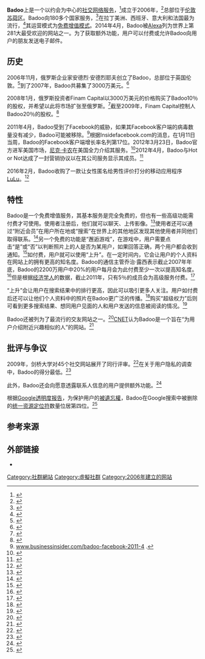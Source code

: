 {{TA|G1=IT}}
{{Infobox website
| name = Badoo
| logo = Badoo.png
| collapsible = 
| collapsetext = 
| screenshot =
| caption = 
| url = {{URL|http://badoo.com}} 
| slogan = 
| commercial = 部分免费 
| type = [[社交網路服務|社交網路服務]]
| registration = 必须注册
| language = [[汉语|汉语]]、[[丹麦语|丹麦语]]、[[荷蘭語|荷蘭語]]、[[英语|英语]]、[[芬兰语|芬兰语]]、[[法语|法语]]、[[德语|德语]]、[[希腊语|希腊语]]、[[意大利语|意大利语]]、[[日语|日语]]、[[波兰语|波兰语]]、[[葡萄牙語|葡萄牙語]]、[[俄语|俄语]]、[[乌克兰语|乌克兰语]]、[[西班牙语|西班牙语]]、[[瑞典語|瑞典語]]、[[斯洛伐克语|斯洛伐克语]]、[[捷克语|捷克语]]、[[印尼语|印尼语]]、[[土耳其语|土耳其语]]、[[匈牙利语|匈牙利语]]、[[希伯来语|希伯来语]]和[[加泰罗尼亚语|加泰罗尼亚语]]
| launch_date = {{start date and age|2006|11|df=no}}<ref name=faq>{{cite web|title=Badoo FAQ|url=http://corp.badoo.us/en/faq/|website=Badoo|accessdate=7 January 2015|archive-date=2015-01-07|archive-url=https://web.archive.org/web/20150107031642/http://corp.badoo.us/en/faq/|dead-url=yes}}</ref>
| alexa = {{decrease}} [https://www.alexa.com/siteinfo/badoo.com 640] (Global {{as of |2017|9|14}})
| revenue = 
| current_status = 活跃
| logo_size = 250px
| logo_alt = 
| logo_caption = 
| background = 
| screenshot_size = 
| screenshot_alt = 
| creator = {{tsl|en|Andrey Andreev||Andrey Andreev}}
| editor = 
| footnotes = 
}}
'''Badoo'''上是一个以约会为中心的[[社交网络服务|社交网络服务]]，<ref name="techcrunch.com">{{cite web|url=http://techcrunch.com/2012/05/04/badabing-badaboom-badoo-hits-150-million-users-boosted-by-mobile/|title=Badabing Badaboom – Badoo Hits 150 Million Users, Boosted By Mobile|work=TechCrunch|publisher=AOL|accessdate=2016-10-02|archive-date=2015-11-17|archive-url=https://web.archive.org/web/20151117025502/http://techcrunch.com/2012/05/04/badabing-badaboom-badoo-hits-150-million-users-boosted-by-mobile/|dead-url=no}}</ref>成立于2006年，<ref>{{cite web|url=http://eu.techcrunch.com/2012/01/19/hey-tagged-badoo-has-been-around-as-long-and-has-bigger-revenues/|title=Hey Tagged, Badoo Has Been Around As Long And Has Bigger Revenues|work=TechCrunch|publisher=AOL|accessdate=2016-10-02|archive-date=2012-02-21|archive-url=https://web.archive.org/web/20120221122456/http://eu.techcrunch.com/2012/01/19/hey-tagged-badoo-has-been-around-as-long-and-has-bigger-revenues/|dead-url=no}}</ref>总部位于[[伦敦|伦敦]][[苏荷区|苏荷区]]。Badoo向180多个国家服务，<ref>{{cite news|url=http://blogs.wsj.com/tech-europe/2012/01/24/the-very-social-network/?mod=google_news_blog|title=A Very Social Network|last=Rooney|first=Ben|date=2012-01-24|work=The Wall Street Journal|accessdate=2016-10-02|archive-date=2015-11-17|archive-url=https://web.archive.org/web/20151117020559/http://blogs.wsj.com/tech-europe/2012/01/24/the-very-social-network/?mod=google_news_blog|dead-url=no}}</ref>在拉丁美洲、西班牙、意大利和法国最为流行，<ref>{{cite web|url=http://trends.google.com/websites?q=badoo.com|title=Google.com|accessdate=2010-08-31|archive-date=2011-08-31|archive-url=https://web.archive.org/web/20110831114439/http://trends.google.com/websites?q=badoo.com|dead-url=no}}</ref>其运营模式为[[免费增值|免费增值模式]]。2014年4月，Badoo被[[Alexa_Internet|Alexa]]列为世界上第281大最受欢迎的网站之一。为了获取额外功能，用户可以付费或允许Badoo向用户的朋友发送电子邮件。

== 历史 ==
2006年11月，俄罗斯企业家安德烈·安德烈耶夫创立了Badoo，总部位于英国伦敦。<ref name="Finam">{{cite web |url=http://www.finamcapital.com/badoo.html |title=Project Portfolio – Badoo |accessdate=2011-02-10 |year=2009 |publisher=Finam Capital |deadurl=yes |archiveurl=https://web.archive.org/web/20110228005937/http://www.finamcapital.com/badoo.html |archivedate=2011-02-28 }}</ref>到了2007年，Badoo共募集了3000万美元。<ref name="cnet">{{cite news|url=http://www.cnet.com/news/badoo-social-experiment-or-hookup-site/|title=Badoo: Social experiment or hookup site?|last=Needleman|first=Rafe|date=February 23, 2012|publisher=CNET|accessdate=May 29, 2014|archive-date=2016-08-09|archive-url=https://web.archive.org/web/20160809072316/http://www.cnet.com/news/badoo-social-experiment-or-hookup-site/|dead-url=no}}</ref>

2008年1月，俄罗斯投资者Finam Capital以3000万美元的价格购买了Badoo10％的股权，并希望以此将市场扩张至俄罗斯。<ref>{{cite web|url=http://uk.techcrunch.com/2008/01/21/uks-badoo-pulls-30m-for-russian-launch-ahead-of-a-home-push/|title=UK’s Badoo pulls $30m for Russian launch, ahead of a home push|accessdate=2009-08-29|date=21 January 2008|last=Butcher|first=Mike|publisher=Techcrunch|archive-url=https://web.archive.org/web/20090812150108/http://uk.techcrunch.com/2008/01/21/uks-badoo-pulls-30m-for-russian-launch-ahead-of-a-home-push/|archive-date=2009-08-12|dead-url=yes}}</ref>截至2009年，Finam Capital控制人Badoo20％的股权。<ref name="Finam2">{{cite web |url=http://www.finamcapital.com/badoo.html |title=Project Portfolio – Badoo |accessdate=2011-02-10 |year=2009 |publisher=Finam Capital |deadurl=yes |archiveurl=https://web.archive.org/web/20110228005937/http://www.finamcapital.com/badoo.html |archivedate=2011-02-28 }}</ref>

2011年4月，Badoo受到了Facebook的威胁，如果其Facebook客户端的病毒数量没有减少，Badoo可能被移除。<ref>[http://www.businessinsider.com/badoo-facebook-2011-4 www.businessinsider.com/badoo-facebook-2011-4] {{Wayback|url=http://www.businessinsider.com/badoo-facebook-2011-4 |date=20161003055359 }}.</ref>根据Insidefacebook.com的消息，在1月11日当周，Badoo的Facebook客户端增长率名列第17位。2012年3月23日，Badoo官方进军美国市场，[[尼克·卡农|尼克·卡农]]在美国全力介绍其服务。<ref>{{cite web|url=http://mashable.com/2012/03/23/badoo-us/#55251Badoo-Project-in-New-York-City|title=Social Network Badoo Officially Launches in U.S. With Nick Cannon [PICS]|date=23 March 2012|work=Mashable|accessdate=2016-10-02|archive-date=2016-10-03|archive-url=https://web.archive.org/web/20161003063018/http://mashable.com/2012/03/23/badoo-us/#55251Badoo-Project-in-New-York-City|dead-url=no}}</ref>2012年4月，Badoo与Hot or Not达成了一封营销协议以在其公司服务显示其成员。<ref>{{cite web|url=http://techcrunch.com/2012/04/02/has-dating-site-badoo-found-a-love-match-in-the-form-of-hotornot/|title=Updated: Has Dating Site Badoo Found A Love Match In The Form Of Hot or Not?|work=TechCrunch|publisher=AOL|accessdate=2016-10-02|archive-date=2016-09-25|archive-url=https://web.archive.org/web/20160925223913/https://techcrunch.com/2012/04/02/has-dating-site-badoo-found-a-love-match-in-the-form-of-hotornot/|dead-url=no}}</ref>

2016年2月，Badoo收购了一款让女性匿名给男性评价打分的移动应用程序[[LuLu_(应用程序)|LuLu]]。<ref>{{cite web|url=http://techcrunch.com/2016/02/09/lulu-marries-badoo/|title=Lulu, The App That Lets Women Rate Men, Acquired By Badoo|accessdate=February 9, 2016|date=February 9, 2016|work=TechCrunch|archive-date=2016-09-24|archive-url=https://web.archive.org/web/20160924110521/https://techcrunch.com/2016/02/09/lulu-marries-badoo/|dead-url=no}}</ref>

== 特性 ==
<!-- 因文件已删，故注解：[[File:Badoo_的截图.png|左]] -->
Badoo是一个免费增值服务，其基本服务是完全免费的，但也有一些高级功能需付费才可使用。使用者注册后，他们就可以聊天、上传影像。<ref>{{cite web|url=http://www.businessinsider.com/badoo-2011-2#if-you-want-to-chat-with-someone-you-need-to-register-for-an-account-3|title=The Biggest Startup You've Never Heard Of Is About To Hit 108 Million Members|accessdate=31 October 2013|last=Frommer|first=Dan|publisher=Business Insider|archive-date=2016-08-05|archive-url=https://web.archive.org/web/20160805142236/http://www.businessinsider.com/badoo-2011-2#if-you-want-to-chat-with-someone-you-need-to-register-for-an-account-3|dead-url=no}}</ref>使用者还可以通过“附近会员”在用户所在地或“搜索”在世界上的其他地区发现其他使用者并同他们取得联系。<ref name="Fromer2">{{cite web|url=http://www.businessinsider.com/badoo-2011-2#this-is-what-badoos-iphone-app-looks-like-when-you-first-launch-it-just-one-of-many-ways-to-use-the-service-smartly-you-can-do-things-without-registering-lets-look-at-people-nearby-1|title=The Biggest Startup You've Never Heard Of Is About To Hit 108 Million Members|last=Fromer|first=Dan|publisher=Business Insider|accessdate=2016-10-03|archive-date=2016-08-05|archive-url=https://web.archive.org/web/20160805142236/http://www.businessinsider.com/badoo-2011-2#this-is-what-badoos-iphone-app-looks-like-when-you-first-launch-it-just-one-of-many-ways-to-use-the-service-smartly-you-can-do-things-without-registering-lets-look-at-people-nearby-1|dead-url=no}}</ref>另一个免费的功能是“邂逅游戏”，在游戏中，用户需要点击“是”或“否”以判断照片上的人是否为某用户，如果回答正确，两个用户都会收到通知。<ref>{{cite web|url=http://www.businessinsider.com/badoo-2011-2#once-weve-signed-up-for-an-account-theres-a-bunch-of-new-stuff-we-can-do-one-fun-feature-is-encounters-a-sort-of-hot-or-not-game-4|title=The Biggest Startup You've Never Heard Of Is About To Hit 108 Million Members|last=Frommer|first=Dan|accessdate=2016-10-03|archive-date=2016-08-05|archive-url=https://web.archive.org/web/20160805142236/http://www.businessinsider.com/badoo-2011-2#once-weve-signed-up-for-an-account-theres-a-bunch-of-new-stuff-we-can-do-one-fun-feature-is-encounters-a-sort-of-hot-or-not-game-4|dead-url=no}}</ref>如付费，用户就可以使用“上升”。在一定时间内，它会让用户的个人资料在网站上的拥有更高的知名度。Badoo的通信主管乔治·露西表示截止2007年年底，Badoo的2200万用户中20%的用户每月会为此付费至少一次以提高知名度。<ref>{{Cite news|url=http://blogs.guardian.co.uk/digitalcontent/2008/03/elevator_pitch_why_badoo_wants.html|title=Elevator Pitch: Why Badoo wants to be the next word in social networking|date=24 December 2007|newspaper=The Guardian|deadurl=yes|archiveurl=https://web.archive.org/web/20080308175435/http://blogs.guardian.co.uk/digitalcontent/2008/03/elevator_pitch_why_badoo_wants.html|archivedate=2008-03-08|author=Sweney, Mark|accessdate=2016-10-03}}</ref>但是根据[[经济学人|经济学人]]的数据，截止2011年，只有5％的成员会为高级服务付费。<ref name="Economist-2011">{{Cite news|url=http://www.economist.com/blogs/babbage/2011/09/social-networking|title=A nightclub on your smartphone|date=19 September 2011|newspaper=The Economist|deadurl=no|archiveurl=https://web.archive.org/web/20110921014702/http://www.economist.com/blogs/babbage/2011/09/social-networking|archivedate=2011-09-21|accessdate=2016-10-03}}</ref>

“上升”会让用户在搜索结果中的排行更高，因此可以吸引更多人关注。用户如付费后还可以让他们个人资料中的照片在Badoo更广泛的传播。<ref>{{cite web|url=http://www.wired.co.uk/magazine/archive/2011/05/features/sexual-network/viewall|title=How Badoo built a billion-pound social network... on sex|accessdate=31 October 2013|last=Rowan|first=David|publisher=Wired|archive-date=2016-03-14|archive-url=https://web.archive.org/web/20160314000824/http://www.wired.co.uk/magazine/archive/2011/05/features/sexual-network/viewall|dead-url=no}}</ref>购买“超级权力”后则可看到更多搜索结果、想同用户见面的人和用户发送的信息被阅读的情况。<ref>{{cite web |url=http://affiliatecolony.com/badoo-social-networking/ |title=Badoo Social Networking |accessdate=31 October 2013 |last=Adam |publisher=Affiliate Colony |deadurl=yes |archiveurl=https://web.archive.org/web/20131020154634/http://affiliatecolony.com/badoo-social-networking/ |archivedate=2013-10-20 }}</ref>

Badoo还被列为了最流行的交友网站之一。<ref>{{cite web|url=http://www.ebizmba.com/articles/dating-websites|title=Top 15 Most Popular Dating Websites|accessdate=September 28, 2015|author=|date=September 2015|publisher=eBizMBA|archiveurl=https://web.archive.org/web/20160927182356/http://www.ebizmba.com/articles/dating-websites|archivedate=2016-09-27|dead-url=no}}</ref>[[CNET|CNET]]认为Badoo是一个旨在“为用户介绍附近兴趣相似的人”的网站。<ref name="cnet3">{{cite news|url=http://www.cnet.com/news/badoo-social-experiment-or-hookup-site/|title=Badoo: Social experiment or hookup site?|last=Needleman|first=Rafe|date=February 23, 2012|work=|publisher=CNET|accessdate=May 29, 2014|archiveurl=https://web.archive.org/web/20160809072316/http://www.cnet.com/news/badoo-social-experiment-or-hookup-site/|archivedate=2016-08-09|dead-url=no}}</ref>

== 批评与争议 ==
2009年，剑桥大学对45个社交网站展开了同行评审。<ref>{{Citation|title=The Privacy Jungle: On the Market for Privacy in Social Networks|url=http://www.jbonneau.com/doc/BP09-WEIS-privacy_jungle.pdf|year=2009|last1=Bonneau|last2=Preibusch|first1=Joseph|first2=Sören|journal=WEIS '09: Proceedings of the Eighth Workshop on the Economics of Information Security.|accessdate=2016-10-02|archive-date=2016-09-27|archive-url=https://web.archive.org/web/20160927125658/http://www.jbonneau.com/doc/BP09-WEIS-privacy_jungle.pdf|dead-url=no}}</ref>在关于用户隐私的调查中，Badoo的得分最低。<ref>{{Cite web|url=http://www.telegraph.co.uk/technology/news/5878857/Social-networks-failing-users-says-study.html|title=Social networks ‘failing users’, says study|accessdate=2016-10-03|author=|date=2009-07-21|publisher=The Daily Telegraph|archiveurl=https://web.archive.org/web/20150729014245/http://www.telegraph.co.uk/technology/news/5878857/Social-networks-failing-users-says-study.html|archivedate=2015-07-29|dead-url=no}}</ref>

此外，Badoo还会向愿意透露联系人信息的用户提供额外功能。<ref name="cnet2">{{cite news|url=http://www.cnet.com/news/badoo-social-experiment-or-hookup-site/|title=Badoo: Social experiment or hookup site?|last=Needleman|first=Rafe|date=February 23, 2012|work=|publisher=CNET|accessdate=May 29, 2014|archiveurl=https://web.archive.org/web/20160809072316/http://www.cnet.com/news/badoo-social-experiment-or-hookup-site/|archivedate=2016-08-09|dead-url=no}}</ref>

根据[[Google|Google]][[透明度报告|透明度报告]]，为保护用户的[[被遺忘權|被遺忘權]]，Badoo在Google搜索中被删除的[[统一资源定位符|统一资源定位符]]数量位居第四位。<ref>{{Cite web|url = http://www.google.com/transparencyreport/removals/europeprivacy/?hl=en|title = European privacy requests for search removals|date = 17 October 2014|accessdate = 17 October 2014|website = Transparency Report|publisher = Google|last = |first = |archive-date = 2016-09-27|archive-url = https://web.archive.org/web/20160927061554/https://www.google.com/transparencyreport/removals/europeprivacy/?hl=en|dead-url = no}}</ref>

== 参考来源 ==
{{reflist|2}}

== 外部链接 ==
* {{Official website|http://badoo.com/}}
<!-- DO NOT ADD SPAM LINKS -->

{{Online social networking}}

[[Category:社群網站|Category:社群網站]]
[[Category:虛擬社群|Category:虛擬社群]]
[[Category:2006年建立的网站|Category:2006年建立的网站]]